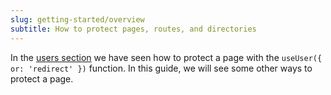 ```yaml
---
slug: getting-started/overview
subtitle: How to protect pages, routes, and directories
---
```



In the [users section](./users.mdx) we have seen how to protect a page with the `useUser({ or: 'redirect' })` function. In this guide, we will see some other ways to protect a page. 